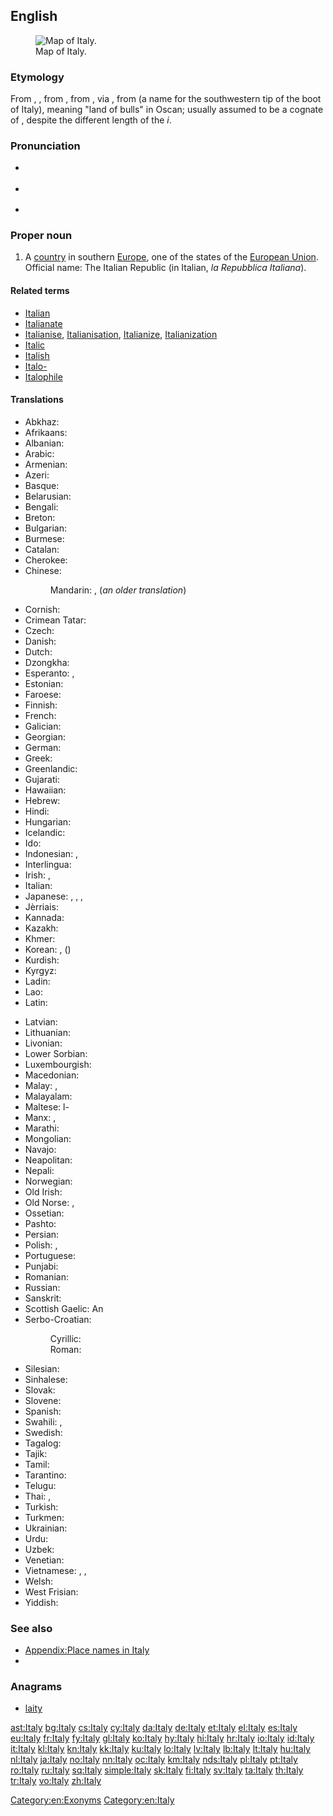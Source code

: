 ==English==
{{wikipedia}}
[[File:Italy 4 to 21 deg E, 35 to 48 deg N (153px).png|thumb|Map of Italy.]]

===Etymology===
From {{etyl|enm|en}} {{term|Italy|lang=enm}}, {{term|Italie|lang=enm}}, from {{etyl|ang|en}} {{term|Italia||Italy|lang=ang}}, from {{etyl|la|en}} {{term|Italia|Ītalia|Italy|lang=la}}, via {{etyl|grc|en}} {{term|Ἰταλία||tr=Ītaliā|lang=grc}}, from {{etyl|osc|en}} {{term|||tr=Víteliú|lang=osc}} (a name for the southwestern tip of the boot of Italy), meaning "land of bulls" in Oscan; usually assumed to be a cognate of {{term|vitulus||calf|lang=la}}, despite the different length of the ''i''.

===Pronunciation===
* {{a|UK}} {{IPA|/ˈɪtəli/}}
* {{a|US}} {{IPA|/ˈɪtəli/|[ˈɪɾl̩i]}}
* {{audio|En-us-Italy.ogg|Audio (US)}}

===Proper noun===
{{en-proper noun}}

# A [[country]] in southern [[Europe]], one of the states of the [[European Union]]. Official name: The Italian Republic (in Italian, ''la Repubblica Italiana'').

====Related terms====
* [[Italian]]
* [[Italianate]]
* [[Italianise]], [[Italianisation]], [[Italianize]], [[Italianization]]
* [[Italic]]
* [[Italish]]
* [[Italo-]]
* [[Italophile]]

====Translations====
{{trans-top|European country}}
* Abkhaz: {{t-|ab|Италиа|tr=Italia|sc=Cyrl}}
* Afrikaans: {{t+|af|Italië}}
* Albanian: {{t+|sq|Italia}}
* Arabic: {{t-|ar|إيطاليا|f|tr='iTaalya}}
* Armenian: {{t+|hy|Իտալիա|tr=Italia}}
* Azeri: {{t+|az|İtaliya}}
* Basque: {{t+|eu|Italia}}
* Belarusian: {{t-|be|Італія|f|tr=Itálija}}
* Bengali: {{t-|bn|ইতালি|tr=itali}}
* Breton: {{t-|br|Italia}}
* Bulgarian: {{t+|bg|Италия|f|tr=Itálija}}
* Burmese: {{t-|my|အီတလီနိုင်ငံ|sc=Mymr}}
* Catalan: {{t+|ca|Itàlia|f}}
* Cherokee: {{t-|chr|ᎢᏔᎵᏱ|tr=Italiyi|sc=Cher}}
* Chinese:
*: Mandarin: {{t+|cmn|意大利|tr=Yìdàlì|sc=Hani}}, {{t|cmn|義大利|tr=Yìdàlì|sc=Hani}} (''an older translation'')
* Cornish: {{t-|kw|Itali|f}}
* Crimean Tatar: {{tø|crh|İtaliya}}
* Czech: {{t+|cs|Itálie|f}}
* Danish: {{t+|da|Italien}}
* Dutch: {{t+|nl|Italië}}
* Dzongkha: {{t-|dz|ཨྀཊ་ལི་|sc=Tibt}}
* Esperanto: {{t+|eo|Italio}}, {{t+|eo|Italujo}}
* Estonian: {{t+|et|Itaalia}}
* Faroese: {{t-|fo|Italia|n}}
* Finnish: {{t+|fi|Italia}}
* French: {{t+|fr|Italie|f}}
* Galician: {{t|gl|Italia|f}}
* Georgian: {{t-|ka|იტალია|tr=it'alia|sc=Geor}}
* German: {{t+|de|Italien|n}}
* Greek: {{t+|el|Ιταλία|f|tr=Italía}}
* Greenlandic: {{t-|kl|Italia}}
* Gujarati: {{t-|gu|ઈટલી|tr=īṭalī|sc=Gujr}}
* Hawaiian: {{tø|haw|ʻĪkālia}}
* Hebrew: {{t+|he|איטליה|f|tr=Italia}}
* Hindi: {{t+|hi|इटली|tr=iṭalī}}
* Hungarian: {{t+|hu|Olaszország}}
* Icelandic: {{t+|is|Ítalía|f}}
* Ido: {{t+|io|Italia}}
* Indonesian: {{t+|id|Itali}}, {{t-|id|Italia}}
* Interlingua: {{t-|ia|Italia}}
* Irish: {{t-|ga|Iodáil|f|alt=An Iodáil}}, {{t-|ga|Poblacht na hIodáile|f}}
* Italian: {{t+|it|Italia|f}}
* Japanese: {{t+|ja|イタリア|tr=Itariá}}, {{t-|ja|伊太利亜|tr=イタリア, Itariá}} {{qualifier|obsolete}}, {{t-|ja|イタリー|tr=Itarī}}, {{t-|ja|伊太利|tr=イタリー, Itarī}} {{qualifier|obsolete}}
* Jèrriais: {{tø|roa-jer|Italie|f}}
* Kannada: {{t+|kn|ಇಟಲಿ|tr=iṭali|sc=Knda}}
* Kazakh: {{t-|kk|Италия|tr=Italiya|sc=Cyrl}}
* Khmer: {{t-|km|អ៊ីតាលី|tr=ītālī|sc=Khmr}}
* Korean: {{t+|ko|이탈리아|tr=Itallia|sc=Hang}}, {{t+|ko|이태리|tr=Itaeri|sc=Hang}} ({{t+|ko|伊太利|sc=Hani}})
* Kurdish: {{t+|ku|Îtalya}}
* Kyrgyz: {{t+|ky|Италия|tr=Italiya|sc=Cyrl}}
* Ladin: {{tø|lld|Talia|f}}
* Lao: {{t+|lo|ອິຕາລີ|tr=i-tā-lī|sc=Laoo}}
* Latin: {{t+|la|Italia|alt=Ītalia|f}}
{{trans-mid}}
* Latvian: {{t+|lv|Itālija|f}}
* Lithuanian: {{t+|lt|Italija|f}}
* Livonian: {{tø|liv|Itāļmō}}
* Lower Sorbian: {{tø|dsb|Włoska|f}}
* Luxembourgish: {{t+|lb|Italien|n}}
* Macedonian: {{t+|mk|Италија|f|tr=Itálija}}
* Malay: {{t-|ms|Itali}}, {{t-|ms|Italia}}
* Malayalam: {{t-|ml|ഇറ്റലി|sc=Mlym}}
* Maltese: l-{{t-|mt|Italja}}
* Manx: {{t-|gv|Iddaal|f|alt=Yn Iddaal}}, {{t-|gv|Pobblaght ny h-Iddaal|f}}
* Marathi: {{t-|mr|इटली|tr=iṭalī|sc=Deva}}
* Mongolian: {{t-|mn|Итали|tr=Itali|sc=Cyrl}}
* Navajo: {{tø|nv|Ídelii}}
* Neapolitan: {{tø|nap|Italia|f}}
* Nepali: {{t-|ne|इटली|tr=Italī|sc=Deva}}
* Norwegian: {{t+|no|Italia}}
* Old Irish: {{tø|sga|Etáil|f}}
* Old Norse: {{tø|non|Ítalía|f}}, {{tø|non|Ítalíaland|n}}
* Ossetian: {{tø|os|Итали|tr=Itali|sc=Cyrl}}
* Pashto: {{t-|ps|اېټاليا|sc=ps-Arab}}
* Persian: {{t+|fa|ایتالیا|tr=Itâliyâ|sc=fa-Arab}}
* Polish: {{t+|pl|Włochy|p}}, {{t+|pl|Italia|f}} {{qualifier|rare}}
* Portuguese: {{t+|pt|Itália|f}}
* Punjabi: {{t-|pa|ਇਟਲੀ|tr=iṭalī|sc=Guru}}
* Romanian: {{t+|ro|Italia|f}}
* Russian: {{t+|ru|Италия|f|tr=Itálija}}
* Sanskrit: {{t-|sa|इटली|tr=italī}}
* Scottish Gaelic: An {{t-|gd|Eadailt|f}}
* Serbo-Croatian:
*: Cyrillic: {{t-|sh|Италија|f|sc=Cyrl}}
*: Roman: {{t-|sh|Italija|f}}
* Silesian: {{tø|szl|Italijo|f}}
* Sinhalese: {{t-|si|ඉතාලිය|tr=itāliya|sc=Sinh}}
* Slovak: {{t-|sk|Taliansko|n}}
* Slovene: {{t+|sl|Italija|alt=Itálija|f}}
* Spanish: {{t+|es|Italia|f}}
* Swahili: {{t-|sw|Italia}}, {{t-|sw|Uitali}}
* Swedish: {{t+|sv|Italien}}
* Tagalog: {{t-|tl|Italya}}
* Tajik: {{t-|tg|Итолиё|tr=Itoliyo|sc=Cyrl}}
* Tamil: {{t+|ta|இத்தாலி|tr=ittāli}}
* Tarantino: {{tø|roa-tar|Itaglie}}
* Telugu: {{t+|te|ఇటలీ|tr=iṭalī}}
* Thai: {{t+|th|ประเทศอิตาลี|tr=bpràtêt ì-dtaa-lee}}, {{t+|th|อิตาลี|tr=ì-dtaa-lee}}
* Turkish: {{t+|tr|İtalya}}
* Turkmen: {{t-|tk|Italiýa}}
* Ukrainian: {{t+|uk|Італія|f|tr=Itálija}}
* Urdu: {{t-|ur|اطالیہ|tr=italī}}
* Uzbek: {{t-|uz|Italiya}}
* Venetian: {{tø|vec|Itałia|f}}
* Vietnamese: {{t+|vi|Ý}}, {{t-|vi|Ý Đại Lợi}}, {{t-|vi|nước Ý}}
* Welsh: {{t+|cy|Yr Eidal|f}}
* West Frisian: {{t+|fy|Itaalje}}
* Yiddish: {{t-|yi|איטאַליע|f|tr=italye}}
{{trans-bottom}}

===See also===
* [[Appendix:Place names in Italy]]
* {{list:countries of Europe/en}}

===Anagrams===
* [[laity#English|laity]]

[[Category:en:Exonyms]]
[[Category:en:Italy]]

[[ast:Italy]]
[[bg:Italy]]
[[cs:Italy]]
[[cy:Italy]]
[[da:Italy]]
[[de:Italy]]
[[et:Italy]]
[[el:Italy]]
[[es:Italy]]
[[eu:Italy]]
[[fr:Italy]]
[[fy:Italy]]
[[gl:Italy]]
[[ko:Italy]]
[[hy:Italy]]
[[hi:Italy]]
[[hr:Italy]]
[[io:Italy]]
[[id:Italy]]
[[it:Italy]]
[[kl:Italy]]
[[kn:Italy]]
[[kk:Italy]]
[[ku:Italy]]
[[lo:Italy]]
[[lv:Italy]]
[[lb:Italy]]
[[lt:Italy]]
[[hu:Italy]]
[[nl:Italy]]
[[ja:Italy]]
[[no:Italy]]
[[nn:Italy]]
[[oc:Italy]]
[[km:Italy]]
[[nds:Italy]]
[[pl:Italy]]
[[pt:Italy]]
[[ro:Italy]]
[[ru:Italy]]
[[sq:Italy]]
[[simple:Italy]]
[[sk:Italy]]
[[fi:Italy]]
[[sv:Italy]]
[[ta:Italy]]
[[th:Italy]]
[[tr:Italy]]
[[vo:Italy]]
[[zh:Italy]]